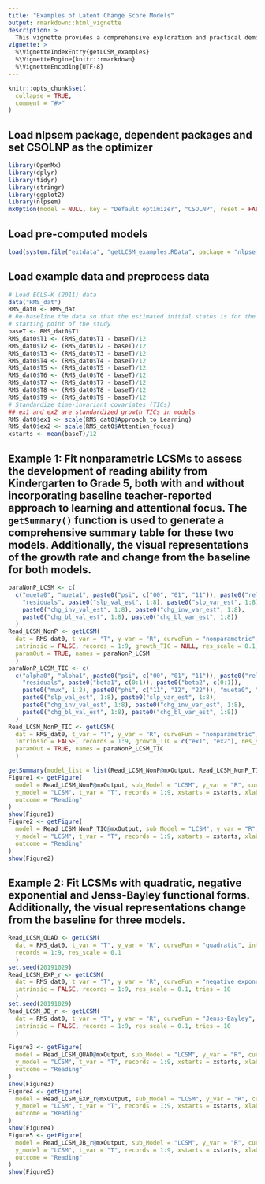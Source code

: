 ```yaml
---
title: "Examples of Latent Change Score Models"
output: rmarkdown::html_vignette
description: > 
  This vignette provides a comprehensive exploration and practical demonstrations of the `getLCSM()` function. This function is designed to construct Latent Change Score Models (LCSMs) using one of four different functional forms: quadratic, negative exponential, Jenss-Bayley, and nonparametric functions. Notably, the negative exponential and Jenss-Bayley LCSMs can be fitted as intrinsically nonlinear models. Moreover, the function provides the flexibility to be constructed with or without the incorporation of time-invariant covariates (TICs).
vignette: >
  %\VignetteIndexEntry{getLCSM_examples}
  %\VignetteEngine{knitr::rmarkdown}
  %\VignetteEncoding{UTF-8}
---
```


```r
knitr::opts_chunk$set(
  collapse = TRUE,
  comment = "#>"
)
```

## Load nlpsem package, dependent packages and set CSOLNP as the optimizer
```r
library(OpenMx)
library(dplyr)
library(tidyr)
library(stringr)
library(ggplot2)
library(nlpsem)
mxOption(model = NULL, key = "Default optimizer", "CSOLNP", reset = FALSE)
```

## Load pre-computed models
```r
load(system.file("extdata", "getLCSM_examples.RData", package = "nlpsem"))
```

## Load example data and preprocess data
```r
# Load ECLS-K (2011) data
data("RMS_dat")
RMS_dat0 <- RMS_dat
# Re-baseline the data so that the estimated initial status is for the
# starting point of the study
baseT <- RMS_dat0$T1
RMS_dat0$T1 <- (RMS_dat0$T1 - baseT)/12
RMS_dat0$T2 <- (RMS_dat0$T2 - baseT)/12
RMS_dat0$T3 <- (RMS_dat0$T3 - baseT)/12
RMS_dat0$T4 <- (RMS_dat0$T4 - baseT)/12
RMS_dat0$T5 <- (RMS_dat0$T5 - baseT)/12
RMS_dat0$T6 <- (RMS_dat0$T6 - baseT)/12
RMS_dat0$T7 <- (RMS_dat0$T7 - baseT)/12
RMS_dat0$T8 <- (RMS_dat0$T8 - baseT)/12
RMS_dat0$T9 <- (RMS_dat0$T9 - baseT)/12
# Standardize time-invariant covariates (TICs)
## ex1 and ex2 are standardized growth TICs in models
RMS_dat0$ex1 <- scale(RMS_dat0$Approach_to_Learning)
RMS_dat0$ex2 <- scale(RMS_dat0$Attention_focus)
xstarts <- mean(baseT)/12
```

## Example 1: Fit nonparametric LCSMs to assess the development of reading ability from Kindergarten to Grade 5, both with and without incorporating baseline teacher-reported approach to learning and attentional focus. The `getSummary()` function is used to generate a comprehensive summary table for these two models. Additionally, the visual representations of the growth rate and change from the baseline for both models.
```r
paraNonP_LCSM <- c(
  c("mueta0", "mueta1", paste0("psi", c("00", "01", "11")), paste0("rel_rate", 2:8),
    "residuals", paste0("slp_val_est", 1:8), paste0("slp_var_est", 1:8),
    paste0("chg_inv_val_est", 1:8), paste0("chg_inv_var_est", 1:8),
    paste0("chg_bl_val_est", 1:8), paste0("chg_bl_var_est", 1:8))
  )
Read_LCSM_NonP <- getLCSM(
  dat = RMS_dat0, t_var = "T", y_var = "R", curveFun = "nonparametric",
  intrinsic = FALSE, records = 1:9, growth_TIC = NULL, res_scale = 0.1, 
  paramOut = TRUE, names = paraNonP_LCSM
  )
paraNonP_LCSM_TIC <- c(
  c("alpha0", "alpha1", paste0("psi", c("00", "01", "11")), paste0("rel_rate", 2:8),
    "residuals", paste0("beta1", c(0:1)), paste0("beta2", c(0:1)),
    paste0("mux", 1:2), paste0("phi", c("11", "12", "22")), "mueta0", "mueta1",
    paste0("slp_val_est", 1:8), paste0("slp_var_est", 1:8),
    paste0("chg_inv_val_est", 1:8), paste0("chg_inv_var_est", 1:8),
    paste0("chg_bl_val_est", 1:8), paste0("chg_bl_var_est", 1:8))
  )
Read_LCSM_NonP_TIC <- getLCSM(
  dat = RMS_dat0, t_var = "T", y_var = "R", curveFun = "nonparametric",
  intrinsic = FALSE, records = 1:9, growth_TIC = c("ex1", "ex2"), res_scale = 0.1, 
  paramOut = TRUE, names = paraNonP_LCSM_TIC
  )
```

```r
getSummary(model_list = list(Read_LCSM_NonP@mxOutput, Read_LCSM_NonP_TIC@mxOutput))
Figure1 <- getFigure(
  model = Read_LCSM_NonP@mxOutput, sub_Model = "LCSM", y_var = "R", curveFun = "NonP", 
  y_model = "LCSM", t_var = "T", records = 1:9, xstarts = xstarts, xlab = "Year",
  outcome = "Reading"
)
show(Figure1)
Figure2 <- getFigure(
  model = Read_LCSM_NonP_TIC@mxOutput, sub_Model = "LCSM", y_var = "R", curveFun = "NonP", 
  y_model = "LCSM", t_var = "T", records = 1:9, xstarts = xstarts, xlab = "Year",
  outcome = "Reading"
)
show(Figure2)
```


## Example 2: Fit LCSMs with quadratic, negative exponential and Jenss-Bayley functional forms. Additionally, the visual representations change from the baseline for three models.
```r
Read_LCSM_QUAD <- getLCSM(
  dat = RMS_dat0, t_var = "T", y_var = "R", curveFun = "quadratic", intrinsic = FALSE,
  records = 1:9, res_scale = 0.1
  )
set.seed(20191029)
Read_LCSM_EXP_r <- getLCSM(
  dat = RMS_dat0, t_var = "T", y_var = "R", curveFun = "negative exponential",
  intrinsic = FALSE, records = 1:9, res_scale = 0.1, tries = 10
  )
set.seed(20191029)
Read_LCSM_JB_r <- getLCSM(
  dat = RMS_dat0, t_var = "T", y_var = "R", curveFun = "Jenss-Bayley",
  intrinsic = FALSE, records = 1:9, res_scale = 0.1, tries = 10
  )
```

```r
Figure3 <- getFigure(
  model = Read_LCSM_QUAD@mxOutput, sub_Model = "LCSM", y_var = "R", curveFun = "QUAD", 
  y_model = "LCSM", t_var = "T", records = 1:9, xstarts = xstarts, xlab = "Year",
  outcome = "Reading"
)
show(Figure3)
Figure4 <- getFigure(
  model = Read_LCSM_EXP_r@mxOutput, sub_Model = "LCSM", y_var = "R", curveFun = "EXP", 
  y_model = "LCSM", t_var = "T", records = 1:9, xstarts = xstarts, xlab = "Year",
  outcome = "Reading"
)
show(Figure4)
Figure5 <- getFigure(
  model = Read_LCSM_JB_r@mxOutput, sub_Model = "LCSM", y_var = "R", curveFun = "JB", 
  y_model = "LCSM", t_var = "T", records = 1:9, xstarts = xstarts, xlab = "Year",
  outcome = "Reading"
)
show(Figure5)
```
